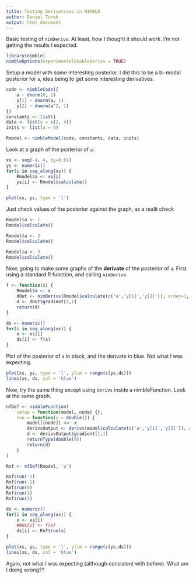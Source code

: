 ```yaml
---
title: Testing Derivatives in NIMBLE
author: Daniel Turek
output: html_document
---
```


<!---
danielturek.github.io/public/derivs_testing/derivs_testing..html
-->

Basic testing of `nimDerivs`.  At least, how I thought it should work.  I'm not getting the results I expected.

```r
library(nimble)
nimbleOptions(experimentalEnableDerivs = TRUE)
```

Setup a model with some interesting posterior.  I did this to be a bi-modal posterior for `a`, idea being to get some interesting derivatives.

```r
code <- nimbleCode({
    a ~ dnorm(0, 1)
    y[1] ~ dnorm(a, 1)
    y[2] ~ dnorm(a^2, 1)
})
constants <- list()
data <- list(y = c(2, 4))
inits <- list(a = 0)

Rmodel <- nimbleModel(code, constants, data, inits)
```


Look at a graph of the posterior of `a`:

```r
xs <- seq(-4, 4, by=0.01)
ys <- numeric()
for(i in seq_along(xs)) {
    Rmodel$a <- xs[i]
    ys[i] <- Rmodel$calculate()
}

plot(xs, ys, type = 'l')
```


Just check values of the posterior against the graph, as a realit check

```r
Rmodel$a <- 1
Rmodel$calculate()

Rmodel$a <- 2
Rmodel$calculate()

Rmodel$a <- 3
Rmodel$calculate()
```

Now, going to make some graphs of the **derivate** of the posterior of `a`.  First using a standard R function, and calling `nimDerivs`.

```r
f <- function(x) {
    Rmodel$a <- x
    dOut <- nimDerivs(Rmodel$calculate(c('a','y[1]','y[2]')), order=1, wrt='a')
    d <- dOut$gradient[1,1]
    return(d)
}

ds <- numeric()
for(i in seq_along(xs)) {
    x <- xs[i]
    ds[i] <- f(x)
}
```

Plot of the posterior of `a` in black, and the derivate in blue.  Not what I was expecting.

```r
plot(xs, ys, type = 'l', ylim = range(c(ys,ds)))
lines(xs, ds, col = 'blue')
```

Now, try the same thing except using `derivs` inside a nimbleFunction.  Look at the same graph.

```r
nfDef <- nimbleFunction(
    setup = function(model, node) {},
    run = function(x = double()) {
        model[[node]] <<- x
        derivsOutput <- derivs(model$calculate(c('a','y[1]','y[2]')), order = 1, wrt = node)
        d <- derivsOutput$gradient[1,1]
        returnType(double(0))
        return(d)
    }
)

Rnf <- nfDef(Rmodel, 'a')

Rnf$run(-2)
Rnf$run(-1)
Rnf$run(0)
Rnf$run(1)
Rnf$run(2)

ds <- numeric()
for(i in seq_along(xs)) {
    x <- xs[i]
    ##ds[i] <- f(x)
    ds[i] <- Rnf$run(x)
}

plot(xs, ys, type = 'l', ylim = range(c(ys,ds)))
lines(xs, ds, col = 'blue')
```

Again, not what I was expecting (although consistent with before).  What am I doing wrong??


